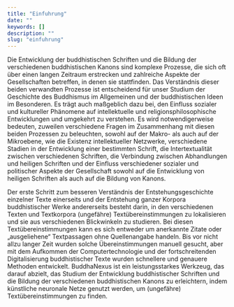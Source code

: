 ```yaml
---
title: "Einfuhrung"
date: ""
keywords: []
description: ""
slug: "einfuhrung"
---
```


Die Entwicklung der buddhistischen Schriften und die Bildung der verschiedenen buddhistischen Kanons sind komplexe Prozesse, die sich oft über einen langen Zeitraum erstrecken und zahlreiche Aspekte der Gesellschaften betreffen, in denen sie stattfinden. Das Verständnis dieser beiden verwandten Prozesse ist entscheidend für unser Studium der Geschichte des Buddhismus im Allgemeinen und der buddhistischen Ideen im Besonderen. Es trägt auch maßgeblich dazu bei, den Einfluss sozialer und kultureller Phänomene auf intellektuelle und religionsphilosophische Entwicklungen und umgekehrt zu verstehen. Es wird notwendigerweise bedeuten, zuweilen verschiedene Fragen im Zusammenhang mit diesen beiden Prozessen zu beleuchten, sowohl auf der Makro- als auch auf der Mikroebene, wie die Existenz intellektueller Netzwerke, verschiedene Stadien in der Entwicklung einer bestimmten Schrift, die Intertextualität zwischen verschiedenen Schriften, die Verbindung zwischen Abhandlungen und heiligen Schriften und der Einfluss verschiedener sozialer und politischer Aspekte der Gesellschaft sowohl auf die Entwicklung von heiligen Schriften als auch auf die Bildung von Kanons.

Der erste Schritt zum besseren Verständnis der Entstehungsgeschichte einzelner Texte einerseits und der Entstehung ganzer Korpora buddhistischer Werke andererseits besteht darin, in den verschiedenen Texten und Textkorpora (ungefähre) Textübereinstimmungen zu lokalisieren und sie aus verschiedenen Blickwinkeln zu studieren. Bei diesen Textübereinstimmungen kann es sich entweder um anerkannte Zitate oder „ausgeliehene“ Textpassagen ohne Quellenangabe handeln. Bis vor nicht allzu langer Zeit wurden solche Übereinstimmungen manuell gesucht, aber mit dem Aufkommen der Computertechnologie und der fortschreitenden Digitalisierung buddhistischer Texte wurden schnellere und genauere Methoden entwickelt. BuddhaNexus ist ein leistungsstarkes Werkzeug, das darauf abzielt, das Studium der Entwicklung buddhistischer Schriften und die Bildung der verschiedenen buddhistischen Kanons zu erleichtern, indem künstliche neuronale Netze genutzt werden, um (ungefähre) Textübereinstimmungen zu finden.
